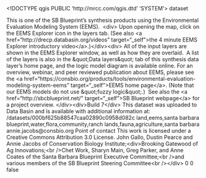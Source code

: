 <!DOCTYPE qgis PUBLIC 'http://mrcc.com/qgis.dtd' 'SYSTEM'>
<qgis version="3.22.2-Białowieża">
  <identifier></identifier>
  <parentidentifier></parentidentifier>
  <language></language>
  <type>dataset</type>
  <title></title>
  <abstract>This is one of the SB Blueprint's synthesis products using the Environmental Evaluation Modeling System (EEMS).  &lt;div>&#xd;
Upon opening the map, click on the EEMS Explorer icon in the layers tab. (See also &lt;a href="http://drecp.databasin.org/videos" target="_self">the 4 minute EEMS Explorer introductory video&lt;/a>.)&lt;/div>&lt;div>&#xd;
&#xd;
All of the input layers are shown in the EEMS Explorer window, as well as how they are overlaid.  A list of the layers is also in the &amp;quot;Data layers&amp;quot; tab of this synthesis data layer's home page, and the logic model diagram is available online.&#xd;
&#xd;
For an overview, webinar, and peer reviewed publication about EEMS, please see the &lt;a href="https://consbio.org/products/tools/environmental-evaluation-modeling-system-eems" target="_self">EEMS home page&lt;/a>. (Note that our EEMS models do not use &amp;quot;fuzzy logic&amp;quot;.)  See also the &lt;a href="http://sbcblueprint.net/" target="_self">SB Blueprint webpage&lt;/a> for a project overview.&#xd;
&#xd;
&lt;/div>&lt;div>Build 7&lt;/div>&#xd;
&#xd;
This dataset was uploaded to Data Basin and is available with additional information at: /datasets/000bf625b88547caa02890c0958d082c</abstract>
  <keywords vocabulary="gmd:topicCategory">
    <keyword>land,eems,santa barbara blueprint,water,flora,community,ranch lands,fauna,agriculture,santa barbara</keyword>
  </keywords>
  <contact>
    <name></name>
    <organization></organization>
    <position></position>
    <voice></voice>
    <fax></fax>
    <email>annie.jacobs@consbio.org</email>
    <role>Point of contact</role>
  </contact>
  <links/>
  <fees></fees>
  <rights>This work is licensed under a Creative Commons Attribution 3.0 License.</rights>
  <rights>John Gallo, Dustin Pearce and Annie Jacobs of Conservation Biology Institute;&lt;div>Brooking Gatewood of Ag Innovations;&lt;br />Chet Work, Sharyn Main, Greg Parker, and Anne Coates of the Santa Barbara Blueprint Executive Committee;&lt;br />and various members of the SB Blueprint Steering Committee&lt;br />&lt;/div></rights>
  <encoding></encoding>
  <crs>
    <spatialrefsys>
      <wkt></wkt>
      <proj4></proj4>
      <srsid>0</srsid>
      <srid>0</srid>
      <authid></authid>
      <description></description>
      <projectionacronym></projectionacronym>
      <ellipsoidacronym></ellipsoidacronym>
      <geographicflag>false</geographicflag>
    </spatialrefsys>
  </crs>
  <extent/>
</qgis>
